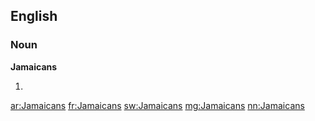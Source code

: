 ==English==

===Noun===
'''Jamaicans'''

# {{plural of|[[Jamaican]]}}

[[ar:Jamaicans]]
[[fr:Jamaicans]]
[[sw:Jamaicans]]
[[mg:Jamaicans]]
[[nn:Jamaicans]]